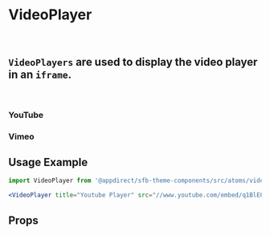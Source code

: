 
<Meta of={VideoPlayerStories} />

# VideoPlayer

<br />

## `VideoPlayers` are used to display the video player in an `iframe`.

<br />

### YouTube

<Canvas>
  <Story of={VideoPlayerStories.YouTube} />
</Canvas>

### Vimeo

<Canvas>
  <Story of={VideoPlayerStories.Vimeo} />
</Canvas>

## Usage Example

```jsx
import VideoPlayer from '@appdirect/sfb-theme-components/src/atoms/video-player/VideoPlayer';

<VideoPlayer title="Youtube Player" src="//www.youtube.com/embed/q1BlEQknStM" />
```

## Props

<ArgsTable of={VideoPlayer} />
